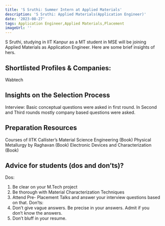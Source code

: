 ```yaml
---
title: 'S Sruthi: Summer Intern at Applied Materials'
description: 'S Sruthi: Applied Materials(Application Engineer)'
date: '2023-08-27'
tags: Application Engineer,Applied Materials,Placement
imageUrl: ''
---
```


S Sruthi, studying in IIT Kanpur as a MT student in MSE will be joining Applied Materials as Application Engineer. Here are some brief insights of hers.

## Shortlisted Profiles & Companies:
Wabtech

## Insights on the Selection Process
Interview: Basic conceptual questions were asked in first round. In Second and Third rounds
mostly company based questions were asked.

##  Preparation Resources
Courses of IITK
Callister’s Material Science Engineering (Book)
Physical Metallurgy by Raghavan (Book)
Electronic Devices and Characterization (Book)

## Advice for students (dos and don’ts)? 
Dos:
1. Be clear on your M.Tech project
2. Be thorough with Material Characterization Techniques
3. Attend Pre- Placement Talks and answer your interview questions based on that.
Don’ts:
1. Don’t give vague answers. Be precise in your answers. Admit if you don’t know the
answers.
2. Don’t bluff in your resume.


